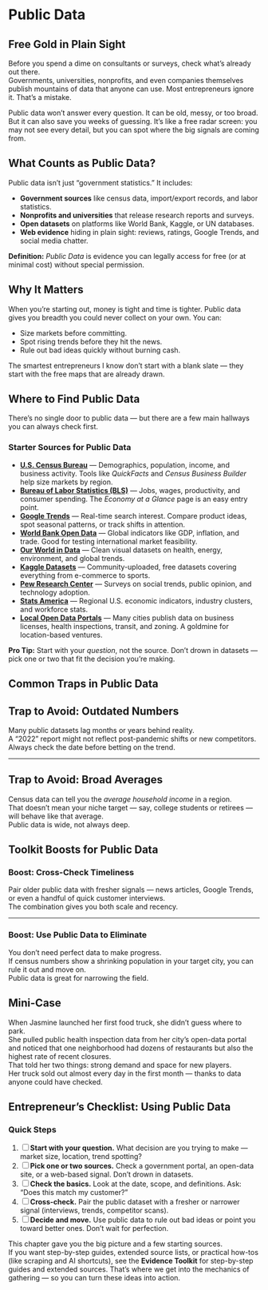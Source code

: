 # Public Data

## Free Gold in Plain Sight

Before you spend a dime on consultants or surveys, check what’s already out there.  
Governments, universities, nonprofits, and even companies themselves publish mountains of data that anyone can use. Most entrepreneurs ignore it. That’s a mistake.  

Public data won’t answer every question. It can be old, messy, or too broad. But it can also save you weeks of guessing. It’s like a free radar screen: you may not see every detail, but you can spot where the big signals are coming from.  

## What Counts as Public Data?

Public data isn’t just “government statistics.” It includes:  

- **Government sources** like census data, import/export records, and labor statistics.  
- **Nonprofits and universities** that release research reports and surveys.  
- **Open datasets** on platforms like World Bank, Kaggle, or UN databases.  
- **Web evidence** hiding in plain sight: reviews, ratings, Google Trends, and social media chatter.  

::: {.callout-important appearance="minimal" icon="info"}
**Definition:** *Public Data* is evidence you can legally access for free (or at minimal cost) without special permission.  
:::

## Why It Matters

When you’re starting out, money is tight and time is tighter. Public data gives you breadth you could never collect on your own. You can:  

- Size markets before committing.  
- Spot rising trends before they hit the news.  
- Rule out bad ideas quickly without burning cash.  

The smartest entrepreneurs I know don’t start with a blank slate — they start with the free maps that are already drawn.  

## Where to Find Public Data

There’s no single door to public data — but there are a few main hallways you can always check first.  

::: {.callout-note appearance="minimal" icon="map"}
### Starter Sources for Public Data

- [**U.S. Census Bureau**](https://www.census.gov) — Demographics, population, income, and business activity. Tools like *QuickFacts* and *Census Business Builder* help size markets by region.  
- [**Bureau of Labor Statistics (BLS)**](https://www.bls.gov) — Jobs, wages, productivity, and consumer spending. The *Economy at a Glance* page is an easy entry point.  
- [**Google Trends**](https://trends.google.com) — Real-time search interest. Compare product ideas, spot seasonal patterns, or track shifts in attention.  
- [**World Bank Open Data**](https://data.worldbank.org) — Global indicators like GDP, inflation, and trade. Good for testing international market feasibility.  
- [**Our World in Data**](https://ourworldindata.org) — Clean visual datasets on health, energy, environment, and global trends.  
- [**Kaggle Datasets**](https://www.kaggle.com/datasets) — Community-uploaded, free datasets covering everything from e-commerce to sports.  
- [**Pew Research Center**](https://www.pewresearch.org) — Surveys on social trends, public opinion, and technology adoption.  
- [**Stats America**](https://www.statsamerica.org) — Regional U.S. economic indicators, industry clusters, and workforce stats.  
- [**Local Open Data Portals**](https://www.opendatanetwork.com) — Many cities publish data on business licenses, health inspections, transit, and zoning. A goldmine for location-based ventures.  

**Pro Tip:** Start with your *question*, not the source. Don’t drown in datasets — pick one or two that fit the decision you’re making.  
:::

## Common Traps in Public Data

::: {.callout-warning appearance="minimal" icon="alert-triangle"}
## Trap to Avoid: Outdated Numbers

Many public datasets lag months or years behind reality.  
A “2022” report might not reflect post-pandemic shifts or new competitors.  
Always check the date before betting on the trend.  
:::

---

::: {.callout-warning appearance="minimal" icon="alert-triangle"}
## Trap to Avoid: Broad Averages

Census data can tell you the *average household income* in a region.  
That doesn’t mean your niche target — say, college students or retirees — will behave like that average.  
Public data is wide, not always deep.  
:::


## Toolkit Boosts for Public Data

::: {.callout-note appearance="minimal" icon="check-circle"}
### Boost: Cross-Check Timeliness

Pair older public data with fresher signals — news articles, Google Trends, or even a handful of quick customer interviews.  
The combination gives you both scale and recency.  
:::

---

::: {.callout-note appearance="minimal" icon="check-circle"}
### Boost: Use Public Data to Eliminate

You don’t need perfect data to make progress.  
If census numbers show a shrinking population in your target city, you can rule it out and move on.  
Public data is great for narrowing the field.  
:::

::: {.callout-tip appearance="minimal" icon="lightbulb"}
## Mini-Case

When Jasmine launched her first food truck, she didn’t guess where to park.  
She pulled public health inspection data from her city’s open-data portal and noticed that one neighborhood had dozens of restaurants but also the highest rate of recent closures.  
That told her two things: strong demand and space for new players.  
Her truck sold out almost every day in the first month — thanks to data anyone could have checked.  
:::


## Entrepreneur’s Checklist: Using Public Data

::: {.callout-note appearance="minimal" icon="tools"}
### Quick Steps

1. [ ] **Start with your question.** What decision are you trying to make — market size, location, trend spotting?  
2. [ ] **Pick one or two sources.**  Check a government portal, an open-data site, or a web-based signal. Don’t drown in datasets.  
3. [ ] **Check the basics.**  Look at the date, scope, and definitions. Ask: “Does this match my customer?”  
4. [ ] **Cross-check.**  Pair the public dataset with a fresher or narrower signal (interviews, trends, competitor scans).  
5. [ ] **Decide and move.**  Use public data to rule out bad ideas or point you toward better ones. Don’t wait for perfection.  
:::

This chapter gave you the big picture and a few starting sources.  
If you want step-by-step guides, extended source lists, or practical how-tos (like scraping and AI shortcuts), see the **Evidence Toolkit** for step-by-step guides and extended sources. That’s where we get into the mechanics of gathering — so you can turn these ideas into action.  